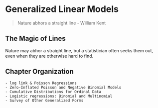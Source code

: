 # Generalized Linear Models

>Nature abhors a straight line
- William Kent

## The Magic of Lines {-}
Nature may abhor a straight line, but a statistician often seeks them out, even when they are otherwise hard to find. 

## Chapter Organization {-}

```block
- log link & Poisson Regressions
- Zero-Inflated Poisson and Negative Binomial Models
- Cumulative Distributions for Ordinal Data
- Logistic regressions: Binomial and Multinomial
- Survey of Other Generalized Forms
```